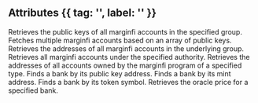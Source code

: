 ## Attributes {{ tag: '', label: '' }}

<Properties>
<Property name="getAllMarginfiAccountPubkeys" type="Argument(s): None">
    Retrieves the public keys of all marginfi accounts in the specified group.
  </Property>

  <Property name="getMultipleMarginfiAccounts" type="Argument(s): pubkeys">
    Fetches multiple marginfi accounts based on an array of public keys.
  </Property>

  <Property name="getAllMarginfiAccountAddresses" type="Argument(s): None">
    Retrieves the addresses of all marginfi accounts in the underlying group.
  </Property>

  <Property name="getMarginfiAccountsForAuthority" type="Argument(s): authority (optional)">
    Retrieves all marginfi accounts under the specified authority.
  </Property>

  <Property name="getAllProgramAccountAddresses" type="Argument(s): type">
    Retrieves the addresses of all accounts owned by the marginfi program of a specified type.
  </Property>

  <Property name="getBankByPk" type="Argument(s): bankAddress">
    Finds a bank by its public key address.
  </Property>

  <Property name="getBankByMint" type="Argument(s): mint">
    Finds a bank by its mint address.
  </Property>

  <Property name="getBankByTokenSymbol" type="Argument(s): tokenSymbol">
    Finds a bank by its token symbol.
  </Property>

  <Property name="getOraclePriceByBank" type="Argument(s): bankAddress">
    Retrieves the oracle price for a specified bank.
  </Property>
</Properties>
